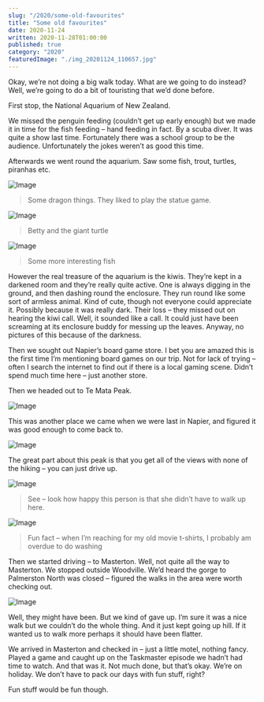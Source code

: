 ```yaml
---
slug: "/2020/some-old-favourites"
title: "Some old favourites"
date: 2020-11-24
written: 2020-11-28T01:00:00
published: true
category: "2020"
featuredImage: "./img_20201124_110657.jpg"
---
```


Okay, we’re not doing a big walk today. What are we going to do instead? Well, we’re going to do a bit of touristing that we’d done before.

First stop, the National Aquarium of New Zealand.

We missed the penguin feeding (couldn’t get up early enough) but we made it in time for the fish feeding – hand feeding in fact. By a scuba diver. It was quite a show last time. Fortunately there was a school group to be the audience. Unfortunately the jokes weren’t as good this time.

Afterwards we went round the aquarium. Saw some fish, trout, turtles, piranhas etc.

![Image](img_20201124_102926-1.jpg)

> Some dragon things. They liked to play the statue game.

![Image](img_20201124_110657.jpg)

> Betty and the giant turtle

![Image](img_20201124_111313.jpg)

> Some more interesting fish

However the real treasure of the aquarium is the kiwis. They’re kept in a darkened room and they’re really quite active. One is always digging in the ground, and then dashing round the enclosure. They run round like some sort of armless animal. Kind of cute, though not everyone could appreciate it. Possibly because it was really dark. Their loss – they missed out on hearing the kiwi call. Well, it sounded like a call. It could just have been screaming at its enclosure buddy for messing up the leaves. Anyway, no pictures of this because of the darkness.

Then we sought out Napier’s board game store. I bet you are amazed this is the first time I’m mentioning board games on our trip. Not for lack of trying – often I search the internet to find out if there is a local gaming scene. Didn’t spend much time here – just another store.

Then we headed out to Te Mata Peak.

![Image](img_20201124_122447.jpg)

This was another place we came when we were last in Napier, and figured it was good enough to come back to.

![Image](img_20201124_121809.jpg)

The great part about this peak is that you get all of the views with none of the hiking – you can just drive up.

![Image](img_20201124_121826.jpg)

> See – look how happy this person is that she didn’t have to walk up here.

![Image](img_20201124_121922.jpg)

> Fun fact – when I’m reaching for my old movie t-shirts, I probably am overdue to do washing

Then we started driving – to Masterton. Well, not quite all the way to Masterton. We stopped outside Woodville. We’d heard the gorge to Palmerston North was closed – figured the walks in the area were worth checking out.

![Image](img_20201124_153530.jpg)

Well, they might have been. But we kind of gave up. I’m sure it was a nice walk but we couldn’t do the whole thing. And it just kept going up hill. If it wanted us to walk more perhaps it should have been flatter.

We arrived in Masterton and checked in – just a little motel, nothing fancy. Played a game and caught up on the Taskmaster episode we hadn’t had time to watch. And that was it. Not much done, but that’s okay. We’re on holiday. We don’t have to pack our days with fun stuff, right?

Fun stuff would be fun though.